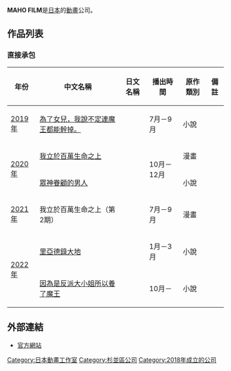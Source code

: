 {{Infobox company
|name              = 株式會社MAHO FILM
|company_name_en   = Maho Film Co., Ltd.
|logo              = Maho Film logo.svg
|native_name       = 株式会社MAHO FILM
|native_name_lang  = ja
|type              = [[株式會社|株式會社]]
|traded_as         = 
|foundation        = 2018年5月29日
|founder           = 
|location          = 〒166-0004 [[日本|日本]][[東京都|東京都]][[杉並區|杉並區]]阿佐谷南3-46-4
|industry          = [[日本動畫|日本動畫]]
|equity            = 1000万[[日元|日元]] 
|revenue           = 
|net_income        = 
|assets            = 
|num_employees     = 50名 
|parent            = 
|divisions         = 
|subsid            = 
|homepage          = [https://mahofilm.com/ mahofilm.com]
|footnotes         = 
|intl              = 
}}
'''MAHO FILM'''是[[日本|日本]]的[[動畫|動畫]]公司。

== 作品列表 ==
=== 直接承包 ===
{|class="wikitable"
!年份!!中文名稱!!日文名稱||播出時間!!原作類別!!備註
|-
|[[日本動畫列表_(2019年)|2019年]]||[[為了女兒，我說不定連魔王都能幹掉。|為了女兒，我說不定連魔王都能幹掉。]]||{{lang|ja|うちの娘の為ならば、俺はもしかしたら魔王も倒せるかもしれない。}}||7月－9月||小說||
|-
|rowspan="2"|[[日本動畫列表_(2020年)|2020年]]||[[我立於百萬生命之上|我立於百萬生命之上]]||{{lang|ja|100万の命の上に俺は立っている}}||rowspan="2"|10月－12月||漫畫||
|-
|[[眾神眷顧的男人|眾神眷顧的男人]]||{{lang|ja|神達に拾われた男}}||小說||
|-
|[[日本動畫列表_(2021年)|2021年]]||我立於百萬生命之上（第2期）||{{lang|ja|100万の命の上に俺は立っている}}||7月－9月||漫畫||
|-
|rowspan="2"|[[日本動畫列表_(2022年)|2022年]]||[[里亞德錄大地|里亞德錄大地]]||{{lang|ja|リアデイルの大地にて}}||1月－3月||小說||
|-
|[[因為是反派大小姐所以養了魔王|因為是反派大小姐所以養了魔王]]||{{lang|ja|悪役令嬢なのでラスボスを飼ってみました}}||10月－||小說||
|}

== 外部連結 ==
* [https://mahofilm.com/ 官方網站]{{ja icon}}

{{日本動畫工作室}}
{{日本動畫協會成員}}

[[Category:日本動畫工作室|Category:日本動畫工作室]]
[[Category:杉並區公司|Category:杉並區公司]]
[[Category:2018年成立的公司|Category:2018年成立的公司]]